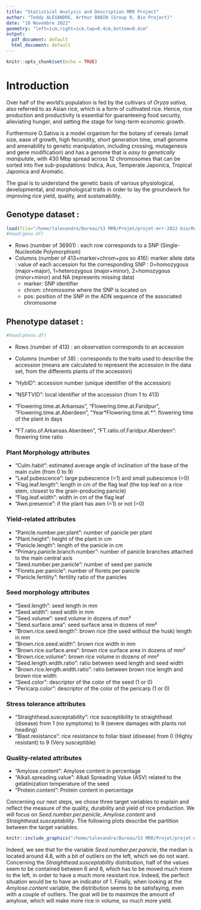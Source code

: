 ```yaml
---
title: "Statistical Analysis and Description MRR Project"
author: "Teddy ALEXANDRE, Arthur BABIN (Group 9, Bio Project)"
date: "18 Novembre 2022"
geometry: "left=1cm,right=1cm,top=0.4cm,bottom=0.4cm"
output:
  pdf_document: default
  html_document: default
---
```


<!-- https://whussain2.github.io/Materials/Teaching/GWAS_R_2.html -->
<!-- https://jyanglab.com/slides/2022-agro932/w15lab_gwas3.html#5 -->
<!-- https://www.genesys-pgr.org/descriptors/98085d21-946c-4760-9fb1-446bdfd72f2d -->

```r
knitr::opts_chunk$set(echo = TRUE)
```

# Introduction

Over half of the world's population is fed by the cultivars of *Oryza sativa*, also referred to as Asian rice, which is a form of cultivated rice. Hence, rice production and productivity is essential for guaranteeing food security, alleviating hunger, and setting the stage for long-term economic growth. 

Furthermore O.Sativa is a model organism for the botany of cereals (small size, ease of growth, high fecundity, short generation time, small genome and amenability to genetic manipulation, including crossing, mutagenesis and gene modification) and has a genome that is *easy to genetically manipulate*, with 430 Mbp spread across 12 chromosomes that can be sorted into five sub-populations: Indica, Aus, Temperate Japonica, Tropical Japonica and Aromatic.

The goal is to understand the genetic basis of various physiological, developmental, and morphological traits in order to lay the groundwork for improving rice yield, quality, and sustainability.


## Genotype dataset :
```r
load(file="/home/talexandre/Bureau/S3 MRR/Projet/projet-mrr-2022-bio/Ressources/project_park.RData")
#head(geno.df)
```
* Rows (number of 36901) : each row corresponds to a SNP (Single-Nucleotide Polymorphism)
* Columns (number of 413+marker+chrom+pos so 416): marker allele data  : value of each accession for the corresponding SNP : 0=homozygous (major+major), 1=heterozygous (major+minor), 2=homozygous (minor+minor) and NA (represents missing data)
  + marker: SNP identifier
  + chrom: chromosome where the SNP is located on
  + pos: position of the SNP in the ADN sequence of the associated chromosome

## Phenotype dataset :

```r
#head(pheno.df)
```
* Rows (number of 413) : an observation corresponds to an accession
* Columns (number of 38) : corresponds to the traits used to describe the accession (means are calculated to represent the accession in the data set, from the differents plants of the accession)

- "HybID": accession number (unique identifier of the accession)
- "NSFTVID": local identifier of the accession (from 1 to 413)
- "Flowering.time.at.Arkansas", "Flowering.time.at.Faridpur", "Flowering.time.at.Aberdeen", "Year\*Flowering.time.at.\*": flowering time of the plant in days
- "FT.ratio.of.Arkansas.Aberdeen", "FT.ratio.of.Faridpur.Aberdeen": flowering time ratio

### Plant Morphology attributes 
- "Culm.habit": estimated average angle of inclination of the base of the main culm (from 0 to 9)
- "Leaf.pubescence": large pubescence (=1) and small pubescence (=0)
- "Flag.leaf.length": length in cm of the flag leaf (the top leaf on a rice stem, closest to the grain-producing panicle)
- "Flag.leaf.width": width in cm of the flag leaf
- "Awn.presence": if the plant has awn (=1) or not (=0)

### Yield-related attributes
- "Panicle.number.per.plant": number of panicle per plant
- "Plant.height": height of the plant in cm
- "Panicle.length": length of the panicle in cm
- "Primary.panicle.branch.number": number of panicle branches attached to the main central axis
- "Seed.number.per.panicle": number of seed per panicle
- "Florets.per.panicle": number of florets per panicle
- "Panicle.fertility": fertility ratio of the panicles

### Seed morphology attributes
- "Seed.length": seed length in mm
- "Seed.width": seed width in mm
- "Seed.volume": seed volume in dozens of mm³
- "Seed.surface.area": seed surface area in dozens of mm²
- "Brown.rice.seed.length": brown rice (the seed without the husk) length in mm
- "Brown.rice.seed.width": brown rice width in mm
- "Brown.rice.surface.area": brown rice surface area in dozens of mm²
- "Brown.rice.volume": brown rice volume in dozens of mm²
- "Seed.length.width.ratio": ratio between seed length and seed width
- "Brown.rice.length.width.ratio": ratio between brown rice length and brown rice width
- "Seed.color": descriptor of the color of the seed (1 or 0)
- "Pericarp.color": descriptor of the color of the pericarp (1 or 0)

### Stress tolerance attributes
- "Straighthead.susceptability": rice susceptibility to straighthead (disease) from 1 (no symptoms) to 9 (severe damages with plants not heading)
- "Blast.resistance": rice resistance to foliar blast (disease) from 0 (Highly resistant) to 9 (Very susceptible)

### Quality-related attributes
- "Amylose.content": Amylose content in percentage
- "Alkali.spreading.value": Alkali Spreading Value (ASV) related to the gelatinization temperature of the seed
- "Protein.content": Protein content in percentage


Concerning our next steps, we chose three target variables to explain and reflect the measure of the quality, durability and yield of rice production. We will focus on *Seed.number.per.penicle*, *Amylose.content* and *Straighthead.susceptability*. The following plots describe the partition between the target variables.

```r
knitr::include_graphics("/home/talexandre/Bureau/S3 MRR/Projet/projet-mrr-2022-bio/Notebook/boxplots.png")
```

Indeed, we see that for the variable *Seed.number.per.panicle*, the median is located around 4.8, with a bit of outliers on the left, which we do not want. Concerning the *Straighthead.susceptability* distribution, half of the values seem to be contained between 6 and 8, which has to be moved much more to the left, in order to have a much more resistant rice. Indeed, the perfect situation would be to have an indicator of 1. Finally, when looking at the *Amylose.content* variable, the distribution seems to be satisfaying, even with a couple of outliers. The goal will be to maximize the amount of amylose, which will make more rice in volume, so much more yield.